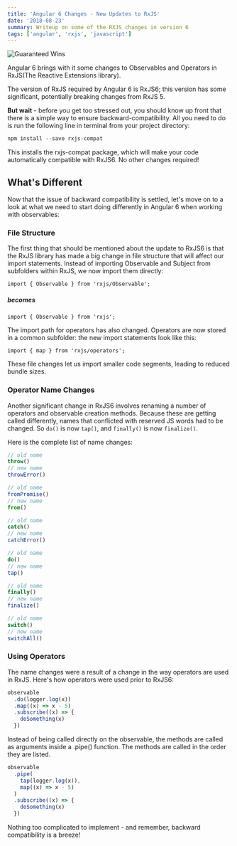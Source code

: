 ```yaml
---
title: 'Angular 6 Changes - New Updates to RxJS'
date: '2018-08-23'
summary: Writeup on some of the RXJS changes in version 6
tags: ['angular', 'rxjs', 'javascript']
---
```


![Guaranteed Wins](/static/images/angular.png)

Angular 6 brings with it some changes to Observables and Operators in RxJS(The Reactive Extensions library).

The version of RxJS required by Angular 6 is RxJS6; this version has some significant, potentially breaking changes from RxJS 5.

**But wait** - before you get too stressed out, you should know up front that there is a simple way to ensure backward-compatibility. All you need to do is run the following line in terminal from your project directory:

```js
npm install --save rxjs-compat
```

This installs the rxjs-compat package, which will make your code automatically compatible with RxJS6. No other changes required!

## What's Different

Now that the issue of backward compatibility is settled, let's move on to a look at what we need to start doing differently in Angular 6 when working with observables:

### File Structure

The first thing that should be mentioned about the update to RxJS6 is that the RxJS library has made a big change in file structure that will affect our import statements. Instead of importing Observable and Subject from subfolders within RxJS, we now import them directly:

```
import { Observable } from 'rxjs/Observable';
```

##### becomes

```
import { Observable } from 'rxjs';
```

The import path for operators has also changed. Operators are now stored in a common subfolder: the new import statements look like this:

```
import { map } from 'rxjs/operators';
```

These file changes let us import smaller code segments, leading to reduced bundle sizes.

### Operator Name Changes

Another significant change in RxJS6 involves renaming a number of operators and observable creation methods. Because these are getting called differently, names that conflicted with reserved JS words had to be changed. So `do()` is now `tap()`, and `finally()` is now `finalize()`.

Here is the complete list of name changes:

```js
// old name
throw()
// new name
throwError()

// old name
fromPromise()
// new name
from()

// old name
catch()
// new name
catchError()

// old name
do()
// new name
tap()

// old name
finally()
// new name
finalize()

// old name
switch()
// new name
switchAll()
```

### Using Operators

The name changes were a result of a change in the way operators are used in RxJS. Here's how operators were used prior to RxJS6:

```js
observable
  .do(logger.log(x))
  .map((x) => x - 5)
  .subscribe((x) => {
    doSomething(x)
  })
```

Instead of being called directly on the observable, the methods are called as arguments inside a .pipe() function. The methods are called in the order they are listed.

```js
observable
  .pipe(
    tap(logger.log(x)),
    map((x) => x - 5)
  )
  .subscribe((x) => {
    doSomething(x)
  })
```

Nothing too complicated to implement - and remember, backward compatibility is a breeze!
